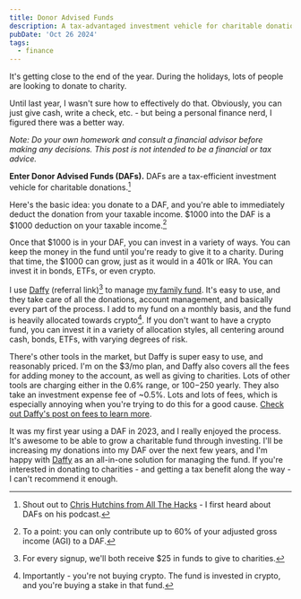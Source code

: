 ```yaml
---
title: Donor Advised Funds
description: A tax-advantaged investment vehicle for charitable donations.
pubDate: 'Oct 26 2024'
tags:
  - finance
---
```


It's getting close to the end of the year. During the holidays, lots of people are looking to donate to charity.

Until last year, I wasn't sure how to effectively do that. Obviously, you can just give cash, write a check, etc. - but being a personal finance nerd, I figured there was a better way.

_Note: Do your own homework and consult a financial advisor before making any decisions. This post is not intended to be a financial or tax advice._

**Enter Donor Advised Funds (DAFs).** DAFs are a tax-efficient investment vehicle for charitable donations.[^4]

Here's the basic idea: you donate to a DAF, and you're able to immediately deduct the donation from your taxable income. $1000 into the DAF is a $1000 deduction on your taxable income.[^3]

Once that $1000 is in your DAF, you can invest in a variety of ways. You can keep the money in the fund until you're ready to give it to a charity. During that time, the $1000 can grow, just as it would in a 401k or IRA. You can invest it in bonds, ETFs, or even crypto. 

I use [Daffy](https://www.daffy.org/kristian/invite) (referral link)[^1] to manage [my family fund](https://freemanfamilyfund.com). It's easy to use, and they take care of all the donations, account management, and basically every part of the process. I add to my fund on a monthly basis, and the fund is heavily allocated towards crypto[^2]. If you don't want to have a crypto fund, you can invest it in a variety of allocation styles, all centering around cash, bonds, ETFs, with varying degrees of risk.

There's other tools in the market, but Daffy is super easy to use, and reasonably priced. I'm on the $3/mo plan, and Daffy also covers all the fees for adding money to the account, as well as giving to charities. Lots of other tools are charging either in the 0.6% range, or $100-$250 yearly. They also take an investment expense fee of ~0.5%. Lots and lots of fees, which is especially annoying when you're trying to do this for a good cause. [Check out Daffy's post on fees to learn more](https://www.daffy.org/resources/donor-advised-funds-costs-compare).

It was my first year using a DAF in 2023, and I really enjoyed the process. It's awesome to be able to grow a charitable fund through investing. I'll be increasing my donations into my DAF over the next few years, and I'm happy with [Daffy](https://www.daffy.org/kristian/invite) as an all-in-one solution for managing the fund. If you're interested in donating to charities - and getting a tax benefit along the way - I can't recommend it enough.

[^1]: For every signup, we'll both receive $25 in funds to give to charities.
[^2]: Importantly - you're not buying crypto. The fund is invested in crypto, and you're buying a stake in that fund.
[^3]: To a point: you can only contribute up to 60% of your adjusted gross income (AGI) to a DAF.
[^4]: Shout out to [Chris Hutchins from All The Hacks](https://www.chrishutchins.com/) - I first heard about DAFs on his podcast.
